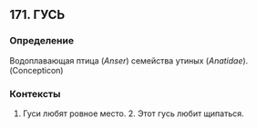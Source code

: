 ## 171. ГУСЬ
### Определение
Водоплавающая птица (<i>Anser</i>) семейства утиных (<i>Anatidae</i>). (Concepticon)

### Контексты
1. Гуси любят ровное место. 2. Этот гусь любит щипаться.

